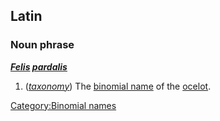 ==Latin==
===Noun phrase===
'''''[[Felis]] [[pardalis]]'''''

#(''[[taxonomy]]'') The [[binomial name]] of the [[ocelot]].
[[Category:Binomial names]]